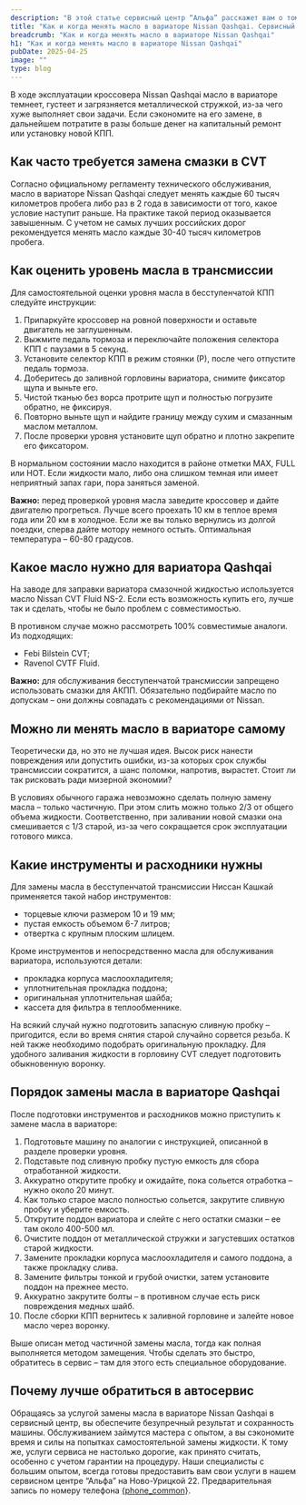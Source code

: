 ```yaml
---
description: "В этой статье сервисный центр “Альфа” расскажет вам о том, как и когда менять масло в вариаторе Ниссан Кашкай"
title: "Как и когда менять масло в вариаторе Nissan Qashqai. Сервисный центр “Альфа”"
breadcrumb: "Как и когда менять масло в вариаторе Nissan Qashqai"
h1: "Как и когда менять масло в вариаторе Nissan Qashqai"
pubDate: 2025-04-25
image: ""
type: blog
---
```


В ходе эксплуатации кроссовера Nissan Qashqai масло в вариаторе темнеет, густеет и загрязняется металлической стружкой, из-за чего хуже выполняет свои задачи. Если сэкономите на его замене, в дальнейшем потратите в разы больше денег на капитальный ремонт или установку новой КПП.

<h2 class="mt-12">Как часто требуется замена смазки в CVT</h2>
Согласно официальному регламенту технического обслуживания, масло в вариаторе Nissan Qashqai следует менять каждые 60 тысяч километров пробега либо раз в 2 года в зависимости от того, какое условие наступит раньше. На практике такой период оказывается завышенным. С учетом не самых лучших российских дорог рекомендуется менять масло каждые 30-40 тысяч километров пробега.

<h2 class="mt-12">Как оценить уровень масла в трансмиссии</h2>
Для самостоятельной оценки уровня масла в бесступенчатой КПП следуйте инструкции:

<ol class="list-decimal ml-5">
  <li>Припаркуйте кроссовер на ровной поверхности и оставьте двигатель не заглушенным.</li>
  <li>Выжмите педаль тормоза и переключайте положения селектора КПП с паузами в 5 секунд.</li>
  <li>Установите селектор КПП в режим стоянки (Р), после чего отпустите педаль тормоза.</li>
  <li>Доберитесь до заливной горловины вариатора, снимите фиксатор щупа и выньте его.</li>
  <li>Чистой тканью без ворса протрите щуп и полностью погрузите обратно, не фиксируя.</li>
  <li>Повторно выньте щуп и найдите границу между сухим и смазанным маслом металлом.</li>
  <li>После проверки уровня установите щуп обратно и плотно закрепите его фиксатором.</li>
</ol>

В нормальном состоянии масло находится в районе отметки MAX, FULL или HOT. Если жидкости мало, либо она слишком темная или имеет неприятный запах гари, пора заняться заменой.

<strong>Важно:</strong> перед проверкой уровня масла заведите кроссовер и дайте двигателю прогреться. Лучше всего проехать 10 км в теплое время года или 20 км в холодное. Если же вы только вернулись из долгой поездки, сперва дайте мотору немного остыть. Оптимальная температура – 60-80 градусов.

<h2 class="mt-12">Какое масло нужно для вариатора Qashqai</h2>
На заводе для заправки вариатора смазочной жидкостью используется масло Nissan CVT Fluid NS-2. Если есть возможность купить его, лучше так и сделать, чтобы не было проблем с совместимостью. 

В противном случае можно рассмотреть 100% совместимые аналоги. Из подходящих:

+ Febi Bilstein CVT;
+ Ravenol CVTF Fluid.

<strong>Важно:</strong> для обслуживания бесступенчатой трансмиссии запрещено использовать смазки для АКПП. Обязательно подбирайте масло по допускам – они должны совпадать с рекомендациями от Nissan.

<h2 class="mt-12">Можно ли менять масло в вариаторе самому</h2>
Теоретически да, но это не лучшая идея. Высок риск нанести повреждения или допустить ошибки, из-за которых срок службы трансмиссии сократится, а шанс поломки, напротив, вырастет. Стоит ли так рисковать ради мизерной экономии?

В условиях обычного гаража невозможно сделать полную замену масла – только частичную. При этом слить можно только 2/3 от общего объема жидкости. Соответственно, при заливании новой смазки она смешивается с 1/3 старой, из-за чего сокращается срок эксплуатации готового микса.

<h2 class="mt-12">Какие инструменты и расходники нужны</h2>
Для замены масла в бесступенчатой трансмиссии Ниссан Кашкай применяется такой набор инструментов:

+ торцевые ключи размером 10 и 19 мм;
+ пустая емкость объемом 6-7 литров;
+ отвертка с крупным плоским шлицем.

Кроме инструментов и непосредственно масла для обслуживания вариатора, используются детали:

+ прокладка корпуса маслоохладителя;
+ уплотнительная прокладка поддона;
+ оригинальная уплотнительная шайба;
+ кассета для фильтра в теплообменнике.

На всякий случай нужно подготовить запасную сливную пробку – пригодится, если во время снятия старой случайно сорвется резьба. К ней также необходимо подобрать оригинальную прокладку. Для удобного заливания жидкости в горловину CVT следует подготовить обыкновенную воронку.

<h2 class="mt-12">Порядок замены масла в вариаторе Qashqai</h2>
После подготовки инструментов и расходников можно приступить к замене масла в вариаторе:

<ol class="list-decimal ml-5">
  <li>Подготовьте машину по аналогии с инструкцией, описанной в разделе проверки уровня.</li>
  <li>Подставьте под сливную пробку пустую емкость для сбора отработанной жидкости.</li>
  <li>Аккуратно открутите пробку и ожидайте, пока сольется отработка – нужно около 20 минут.</li>
  <li>Как только старое масло полностью сольется, закрутите сливную пробку и уберите емкость.</li>
  <li>Открутите поддон вариатора и слейте с него остатки смазки – ее там около 400-500 мл.</li>
  <li>Очистите поддон от металлической стружки и загустевших остатков старой жидкости.</li>
  <li>Замените прокладки корпуса маслоохладителя и самого поддона, а также прокладку слива.</li>
  <li>Замените фильтры тонкой и грубой очистки, затем установите поддон на прежнее место.</li>
  <li>Аккуратно закрутите болты – в противном случае есть риск повреждения медных шайб.</li>
  <li>После сборки КПП вернитесь к заливной горловине и залейте новое масло через воронку.</li>
</ol>

Выше описан метод частичной замены масла, тогда как полная выполняется методом замещения. Чтобы сделать это быстро, обратитесь в сервис – там для этого есть специальное оборудование.

<h2 class="mt-12">Почему лучше обратиться в автосервис</h2>
Обращаясь за услугой замены масла в вариаторе Nissan Qashqai в сервисный центр, вы обеспечите безупречный результат и сохранность машины. Обслуживанием займутся мастера с опытом, а вы сэкономите время и силы на попытках самостоятельной замены жидкости. К тому же, услуги сервиса не настолько дорогие, как принято считать, особенно с учетом гарантии на процедуру. Наши специалисты с большим опытом, всегда готовы предоставить вам свои услуги в нашем сервисном центре “Альфа” на Ново-Урицкой 22. Предварительная запись по номеру телефона <a href={`tel:${phoneFormat(phone_common)}`}>{phone_common}</a>.



